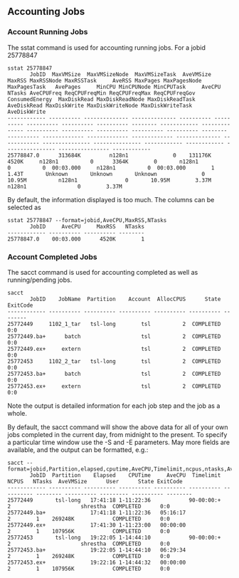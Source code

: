 ## Accounting Jobs

### Account Running Jobs

The sstat command is used for accounting running jobs. For a jobid 25778847

```
sstat 25778847
       JobID  MaxVMSize  MaxVMSizeNode  MaxVMSizeTask  AveVMSize     MaxRSS MaxRSSNode MaxRSSTask     AveRSS MaxPages MaxPagesNode   MaxPagesTask   AvePages     MinCPU MinCPUNode MinCPUTask     AveCPU   NTasks AveCPUFreq ReqCPUFreqMin ReqCPUFreqMax ReqCPUFreqGov ConsumedEnergy  MaxDiskRead MaxDiskReadNode MaxDiskReadTask  AveDiskRead MaxDiskWrite MaxDiskWriteNode MaxDiskWriteTask AveDiskWrite
------------ ---------- -------------- -------------- ---------- ---------- ---------- ---------- ---------- -------- ------------ -------------- ---------- ---------- ---------- ---------- ---------- -------- ---------- ------------- ------------- ------------- -------------- ------------ --------------- --------------- ------------ ------------ ---------------- ---------------- ------------
25778847.0      313684K         n128n1              0    131176K      4520K     n128n1          0      3364K        0       n128n1              0          0  00:03.000     n128n1          0  00:03.000        1      1.43T       Unknown       Unknown       Unknown              0       10.95M          n128n1               0       10.95M        3.37M           n128n1                0        3.37M
```

By default, the information displayed is too much. The columns can be selected as

```
sstat 25778847 --format=jobid,AveCPU,MaxRSS,NTasks
       JobID     AveCPU     MaxRSS   NTasks
------------ ---------- ---------- --------
25778847.0    00:03.000      4520K        1
```

### Account Completed Jobs

The sacct command is used for accounting completed as well as running/pending jobs.

```
sacct
       JobID    JobName  Partition    Account  AllocCPUS      State ExitCode
------------ ---------- ---------- ---------- ---------- ---------- --------
25772449     1102_1_tar   tsl-long        tsl          2  COMPLETED      0:0
25772449.ba+      batch                   tsl          2  COMPLETED      0:0
25772449.ex+     extern                   tsl          2  COMPLETED      0:0
25772453     1102_2_tar   tsl-long        tsl          2  COMPLETED      0:0
25772453.ba+      batch                   tsl          2  COMPLETED      0:0
25772453.ex+     extern                   tsl          2  COMPLETED      0:0
```

Note the output is detailed information for each job step and the job as a whole.

By default, the sacct command will show the above data for all of your own jobs completed in the current day, from midnight to the present.  To specify a particular time window use the -S and -E parameters.
May more fields are available, and the output can be formatted, e.g.:

```
sacct --format=jobid,Partition,elapsed,cputime,AveCPU,Timelimit,ncpus,ntasks,AveVMSize,user,state,ExitCode
       JobID  Partition    Elapsed    CPUTime     AveCPU  Timelimit      NCPUS   NTasks  AveVMSize      User      State ExitCode
------------ ---------- ---------- ---------- ---------- ---------- ---------- -------- ---------- --------- ---------- --------
25772449       tsl-long   17:41:18 1-11:22:36            90-00:00:+          2                      shrestha  COMPLETED      0:0
25772449.ba+              17:41:18 1-11:22:36   05:16:17                     2        1    269248K            COMPLETED      0:0
25772449.ex+              17:41:30 1-11:23:00   00:00:00                     2        1    107956K            COMPLETED      0:0
25772453       tsl-long   19:22:05 1-14:44:10            90-00:00:+          2                      shrestha  COMPLETED      0:0
25772453.ba+              19:22:05 1-14:44:10   06:29:34                     2        1    269248K            COMPLETED      0:0
25772453.ex+              19:22:16 1-14:44:32   00:00:00                     2        1    107956K            COMPLETED      0:0
```
